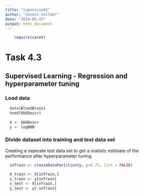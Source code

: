 ```yaml
---
title: "supervised2"
author: "Jannis Vollmer"
date: "2024-05-22"
output: html_document
---
```


```r
    require(caret)
```

# Task 4.3

## Supervised Learning - Regression and hyperparameter tuning

### Load data

```r
  data(BloodBrain)
  head(bbbDescr)
  
  X <- bbbDescr
  y <- logBBB
```

### Divide dataset into training and test data set
Creating a seperate test data set to get a realistic estimate of the performance after hyperparameter tuning.
```r
  inTrain <- createDataPartition(y, p=0.75, list = FALSE)
  
  X_train <- X[inTrain,]
  y_train <- y[inTrain]
  x_test <- X[inTrain,]
  y_test <- y[-inTrain]
```